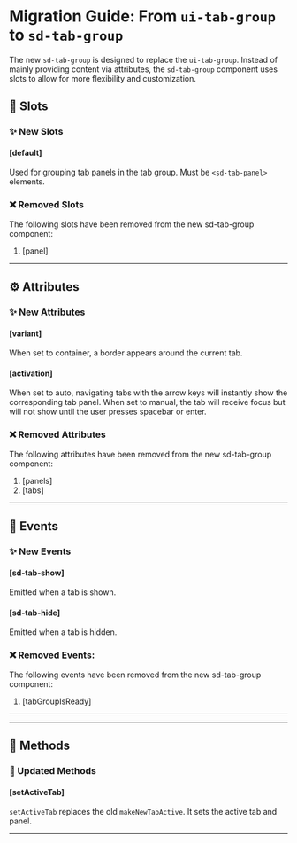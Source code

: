 
<Meta title="Docs/Migration/ui-tab-group" />

# Migration Guide: From `ui-tab-group` to `sd-tab-group`

The new `sd-tab-group` is designed to replace the `ui-tab-group`. Instead of mainly providing content via attributes, the `sd-tab-group` component uses slots to allow for more flexibility and customization.

## 💾 Slots

### ✨ New Slots

#### [default]

Used for grouping tab panels in the tab group. Must be `<sd-tab-panel>` elements.

### ❌ Removed Slots

The following slots have been removed from the new sd-tab-group component:

1. [panel]

<hr />

## ⚙️ Attributes

### ✨ New Attributes

#### [variant]

When set to container, a border appears around the current tab.

#### [activation]

When set to auto, navigating tabs with the arrow keys will instantly show the corresponding tab panel. When set to manual, the tab will receive focus but will not show until the user presses spacebar or enter.

### ❌ Removed Attributes

The following attributes have been removed from the new sd-tab-group component:

1. [panels]
2. [tabs]

<hr />

## 🥳 Events

### ✨ New Events

#### [sd-tab-show]

Emitted when a tab is shown.

#### [sd-tab-hide]

Emitted when a tab is hidden.

### ❌ Removed Events:

The following events have been removed from the new sd-tab-group component:

1. [tabGroupIsReady]

<hr />

<hr />

## 🧪 Methods

### 🔄 Updated Methods

#### [setActiveTab]

`setActiveTab` replaces the old `makeNewTabActive`. It sets the active tab and panel.

<hr />
